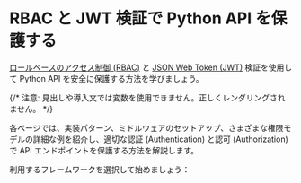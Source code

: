 
# RBAC と JWT 検証で Python API を保護する

[ロールベースのアクセス制御 (RBAC)](/authorization/role-based-access-control) と [JSON Web Token (JWT)](https://auth.wiki/jwt) 検証を使用して Python API を安全に保護する方法を学びましょう。

{/* 注意: 見出しや導入文では変数を使用できません。正しくレンダリングされません。 */}

各ページでは、実装パターン、ミドルウェアのセットアップ、さまざまな権限モデルの詳細な例を紹介し、適切な認証 (Authentication) と認可 (Authorization) で API エンドポイントを保護する方法を解説します。

利用するフレームワークを選択して始めましょう：

<MiniGallery />
